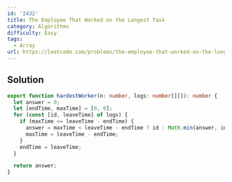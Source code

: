 ```yaml
---
id: '2432'
title: The Employee That Worked on the Longest Task
category: Algorithms
difficulty: Easy
tags:
  - Array
url: https://leetcode.com/problems/the-employee-that-worked-on-the-longest-task
---
```


## Solution

```typescript filename="solution.ts" copy
export function hardestWorker(n: number, logs: number[][]): number {
  let answer = 0;
  let [endTime, maxTime] = [0, 0];
  for (const [id, leaveTime] of logs) {
    if (maxTime <= leaveTime - endTime) {
      answer = maxTime < leaveTime - endTime ? id : Math.min(answer, id);
      maxTime = leaveTime - endTime;
    }
    endTime = leaveTime;
  }

  return answer;
}
```
